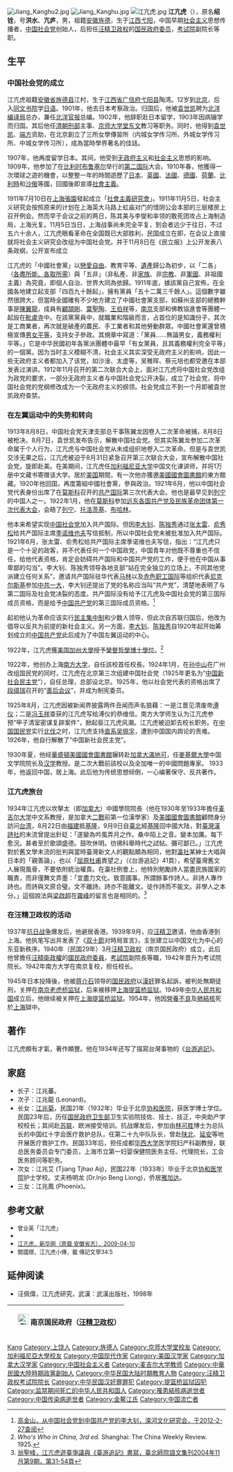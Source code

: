 [[File:Jiang_Kanghu2.jpg|thumb]]
[[File:Jiang_Kanghu.jpg|thumb]]
[[File:江亢虎.jpg|thumb]]
'''江亢虎'''（{{bd|1883年|7月18日|1954年|12月7日}}），原名'''绍铨'''，号'''洪水'''、'''亢庐'''，男，祖籍[[安徽省|安徽]][[旌德县|旌德]]，生于[[江西省|江西]][[弋阳县|弋阳]]，中国早期[[社会主义|社会主义]]思想传播者，[[中国社会党|中国社会党]]创始人，后担任[[汪精卫政权|汪精卫政权]]的[[国民政府委员会_(汪精卫政权)|国民政府委员]]，[[考试院|考试院]]副院长等职。

==生平==
=== 中国社会党的成立 ===
江亢虎祖籍[[安徽省|安徽省]][[旌德县|旌德县]]江村，生于[[江西省|江西省]][[广信府|广信府]][[弋阳县|弋阳县]]陶湾。12岁到[[北京|北京]]，后入[[同文书院|同文书院]]学[[日语|日语]]。1901年，他去日本考察政治。归国后，他被[[袁世凯|袁世凯]]聘为[[北洋编译局|北洋编译局]]总办，兼任[[北洋官报|北洋官报]]总编。1902年，他辞职赴日本留学，1903年因病辍学而归国。其后他任[[清朝|清朝]][[刑部|刑部]]主事、[[京师大学堂|京师大学堂]][[日文|东文]]教习等职务。同时，他得到[[袁世凯|袁世凯]]、[[端方|端方]]资助，在北京創立了三所女學傳習所（内城女学传习所、外城女学传习所、中城女学传习所），成為當時學界著名的佳話。

1907年，他再度留学日本。其间，他受到[[无政府主义|无政府主义]]和[[社会主义|社会主义]]思想的影响。1909年，他参加了在[[比利时|比利时]][[布鲁塞尔|布鲁塞尔]]举行的[[第二国际|第二国际]]大会。1910年春，他獲得一次環球之遊的機會，以整整一年的時間遊歷了[[日本|日本]]、[[英國|英國]]、[[法國|法國]]、[[德國|德國]]、[[荷蘭|荷蘭]]、[[比利時|比利時]]和[[沙俄|沙俄]]等國，回國後即宣導[[社會主義|社會主義]]。

1911年7月10日在[[上海張園|上海張園]]發起成立「[[社會主義研究會_(1911年)|社會主義研究會]]」。1911年11月5日，社会主义研究会按照原来的计划在上海英大马路上虹庙对门的惜阴公会本部的三层楼房上召开例会。然而早于会议之前的两日，陈其美与李燮和率领的敢死团攻占上海制造局，上海光复。11月5日当日，上海战事尚未完全平复，到会者远少于往日，不过五六十余人，江亢虎眼看革命在全国既已大部胜利，民国成立在即，在会议上直接就将社会主义研究会改组为中国社会党。并于11月8日在《民立报》上公开发表八条政纲，公开宣布成立

江亢虎的「中國社會黨」以[[戀愛自由|戀愛自由]]、教育平等、[[遺產|遺產]]歸公為初步，以「二各」（[[各盡所能、各取所需|各盡所能、各取所需]]）與「五非」（非私產、非[[家族|家族]]、非[[宗教|宗教]]、非[[軍國|軍國]]、非祖國主義）為究竟，即個人自治、世界大同為依歸。1911年底，據該黨自己宣佈，在全國各地建立起支部「四百九十餘起」，擁有黨員「五十二萬三千餘人」。這個數字雖然很誇大，但當時全國確有不少地方建立了中國社會黨支部，如蘇州支部的總務幹事是[[陳翼龍|陳翼龍]]，成員有[[顧頡剛|顧頡剛]]、[[葉聖陶|葉聖陶]]、[[王伯祥（文史研究家）|王伯祥]]等，[[南京|南京]]支部和佛教協進會等團體一起設在[[毗卢寺_(南京)|毗盧寺]]中。在該黨黨員中，就職業和階級而言，占首位的是知識份子，其次是工商業者，再次就是破產的農民、手工業者和其他勞動群眾。中國社會黨還曾積極宣傳[[男女平等|男女平等]]，支持女子參政。其規章中寫道：「黨員……無論男女，義務權利平等。」它是中华民國初年各黨派團體中最早「有女黨員，且其義務權利完全平等」的一個黨。因为当时主义模糊不清，社会主义其实深受无政府主义的影响，因此一些无政府主义者都加入了该党，如沙淦、太虚等，吴稚晖、蔡元培也都受邀在本部发表过演讲。1912年11月召开的第二次联合大会上，面对江亢虎将中国社会党改组为政党的要求，一部分无政府主义者与中国社会党公开决裂，成立了社会党，将中国社会党的党纲修改成为一个无政府主义的纲领。社会党成立不到一个月即被袁世凯政府查禁。

===在左翼运动中的失势和转向===
1913年8月8日，中国社会党天津支部总干事陈翼龙因卷入二次革命被捕，8月8日被枪决。8月7日，袁世凯发布告示，解散中国社会党。但其实陈翼龙参加二次革命属于个人行为，江亢虎与中国社会党从未成组织地卷入二次革命。但是与袁世凯交涉无果之后，江亢虎被迫于8月31日紧急召开第三次联合大会，宣布解散中国社会党，旋即赴美。在美期间，江亢虎任[[加利福尼亚大学|加利福尼亚大学]]中国文化课讲师，并将1万册中文藏书寄赠该大学。居於[[美国|美国]]期間，有一次他亦獲邀[[美國國會圖書館|美國國會圖書館]]的東方館藏。1920年他回国，再度籌組中國社會黨，參與政治。1921年6月，他以中国社会党代表身份出席了在[[莫斯科|莫斯科]]召开的[[共产国际|共产国际]]第三次代表大会。他也是最早见到[[列宁|列宁]]的中国人之一。1922年1月，他在[[莫斯科|莫斯科]]参加[[远东各国共产党及民族革命团体第一次代表大会|远东各国共产党及民族革命团体第一次代表大会]]，会晤了[[列宁|列宁]]、[[托洛茨基|托洛茨基]]、[[布哈林|布哈林]]。

他本来希望实现[[中国社会党|中国社会党]]加入共产国际。但因[[李大钊|李大钊]]、[[陈独秀|陈独秀]]通过[[张太雷|张太雷]]、[[俞秀松|俞秀松]]给共产国际主席[[季诺维也夫|季诺维也夫]]写信抵制，所以中国社会党未被批准加入共产国际。1921年6月，张太雷、俞秀松给共产国际主席季诺维也夫写信，指出：“江亢虎只是一个十足的政客，并不代表任何一个中国政党，中国青年对他既不尊重也不信任，给他代表资格，肯定会妨碍共产国际和中国共产党的工作，便于他在中国从事卑鄙的勾当”。李大钊、陈独秀领导各地支部“站在完全独立的立场上，不同其他党派建立任何关系”，邀请共产国际驻华代表[[马林_(共产国际)|马林]]以及[[赤色职工国际|赤色职工国际]]等组织代表[[尼克尔斯基|尼克尔斯基]]参加[[中共一大|中共一大]]，李大钊还提出了党的名称应当叫“共产党”，清楚地表明了与第二国际及社会党决裂的态度。共产国际没有给予江亢虎及中国社会党的第三国际成员资格，而是给予[[中国共产党|中国共产党]]的第三国际成员资格。<ref>[http://www.lhwhyj.org/article.asp?articleid=298 高金山，从中国社会党到中国共产党的李大钊，滦河文化研究会，于2012-2-27查阅]{{dead link|date=2018年3月 |bot=InternetArchiveBot |fix-attempted=yes }}</ref>

起初他认为革命应该实行[[民主集中制|民主集中制]]和少数人领导，但此次自苏联归国后，他改为倡导以反共为前提的新社会主义。另一方面，[[李大钊|李大钊]]、[[陈独秀|陈独秀]]自1920年起开始筹划成立的[[中国共产党|中国共产党]]此后成为了中国左翼运动的中心。

1922年，江亢虎獲[[美国|美国]][[柏克萊加州大學|加州大學]]授予[[榮譽博士|榮譽哲學博士學位]]。<ref name=who>''Who's Who in China, 3rd ed.'' Shanghai: The China Weekly Review. 1925.</ref>

1922年，他创办上海[[南方大学_(上海)|南方大学]]，自任該校首任校長。1924年1月，在[[孙中山|孙中山]]在广州改组国民党的同时，江亢虎在北京第三次组建中国社会党（1925年更名为“[[中国新社会民主党|中国新社会民主党]]”），自任总理，总部设北京。1925年，他以社会党代表的资格出席了[[段祺瑞|段祺瑞]]召开的“[[善后会议|善后会议]]”，并成为制宪委员。

1925年8月，江亢虎因被新闻界披露两件丑闻而声名狼藉：一是江晋见清废帝[[溥仪|溥仪]]；二是[[冯玉祥|冯玉祥]]查获的江亢虎写给溥仪的恭维信。南方大学师生认为江亢虎参预“甲子清室密谋复辟案件”，掀起驱江亢虎风潮。江亢虎被迫卸去校长职务。在[[中国国民党|中国国民党]]实行[[國民革命軍北伐|北伐]]之时，江亢虎支持[[直系|直系]][[吴佩孚|吴佩孚]]，遭到中国国内舆论的责难。1926年，他自行解散了“中国新社会民主党”。

1930年夏，他经[[華盛頓|華盛頓]][[美國國會圖書館|美國國會圖書館]]辗转赴[[加拿大|加拿大]][[滿地可|滿地可]]，任[[麥基爾大學|麥基爾大學]]中国文学院院长及[[汉学|汉学]]教授。是二次大戰前該校以及全加唯一的中國問題專家。 1933年，他返回中国，居上海。此后他为传统思想倾倒，一心编著保守、反共著作。

=== 江亢虎旅台 ===
1934年江亢虎以坎拏太（即[[加拿大|加拿大]]）中國學院院長（他在1930年至1933年擔任[[麦吉尔大学|麦吉尔大学]]中文系教授，是加拿大[[二戰|二戰]]前第一位漢學家）及[[美國國會圖書館|美國國會圖書館]]顧問身分訪问[[台湾|台湾]]，8月22日由[[福建|福建]]抵[[基隆|基隆]]，9月9日自[[臺北|臺北]]經[[基隆|基隆]]回中國大陆，對[[臺灣漢詩社|臺灣漢詩社]]的末流曾提出針砭：「遂變為吟風弄月之作。桑中陌上之音。變本加厲。每下愈況。甚者至於歌頌盛德。鼓吹休明。彷彿科舉時代之試帖。彌可鄙已。」江亢虎對於舊文學末流的批判與當時臺灣新文人的觀點頗為相同，他對[[瀛社|瀛社]]某紳士大唱與日本的「親善論」，也以「[[屈原|屈原]][[杜甫|杜甫]]責望之」（《台游追記》41頁），希望臺灣舊文人展現風骨，不要依附統治權貴。在瀛社例會上，他特別勉勵詩人當盡民族國家的職責，而非僅舞文弄墨：「宜盡力文化。致意國事。所謂餘事作詩人。非詩人專作詩也。而詩與文原合璧。文不離詩。詩亦不能離文。徒作詩而不能文。非學人之本分。」這個說法與[[梁啟超|梁啟超]]在[[霧峰區|霧峰]]的留言也是相同的。<ref>[http://homepage11.seed.net.tw/web@1/singhong/giankanhu.htm 翁聖峰，江亢虎遊臺爭議與《臺游追記》書寫，臺北師院語文集刊2004年11月第9期，第31-54頁]{{Dead link|date=2018年6月 |bot=InternetArchiveBot |fix-attempted=no }}</ref>

===在汪精卫政权的活动===
1937年[[抗日战争|抗日战争]]爆发后，他避居香港。1939年9月，应[[汪精卫|汪精卫]]邀请，他由香港到上海。他执笔写出并发表了《[[双十節|双十節]]对時局宣言》，主张建立以中国文化为中心的东亚新秩序。1940年（民国29年）3月[[汪精卫政权|汪精卫政权]]（南京国民政府）成立，此后他曾擔任[[汪精衛政權|汪精衛政權]]的[[国民政府委员会_(汪精卫政权)|國民政府委員]]，[[考試院|考試院]]副院長等職，1942年晋升为考试院院长。1942年南方大学在南京复校，担任校长。

1945年日本投降後，他被[[蒋介石|蒋介石]]领导的[[国民政府|国民政府]]以[[漢奸|漢奸]]罪名起訴，被判处無期徒刑，关押在[[南京|南京]][[老虎桥监狱|老虎桥监狱]]，后来被移押[[上海|上海]][[提篮桥监狱|提篮桥监狱]]。1949年[[中华人民共和国|中华人民共和国]]成立后，他继续被关押在[[上海|上海]][[提篮桥监狱|提篮桥监狱]]。1954年，他因[[營養不良|營養不良]]及[[肺結核|肺結核]]死於[[上海|上海]]獄中。

==著作==
江亢虎頗有才氣，著作頗豐。他在1934年还写了描寫台灣事物的《[[台游追記|台游追記]]》。

==家庭==
*长子：江兆蕃。
*次子：江兆龍 (Leonard)。
*长女：[[江兆菊|江兆菊]]，民国21年（1932年）毕业于北京[[协和医院|协和医院]]，获医学博士学位。民国23年后，历任[[国民政府卫生部|国民政府卫生部]]卫生实验院技佐、技士、技正，中央助产学校校长；其间赴[[苏联|苏联]]、欧洲接受培训。抗战爆发后，参加由[[林可胜|林可胜]]博士为总队长的中国红十字会医疗救护总队，任第二十九中队队长，曾赴[[陕北|陕北]]、[[延安|延安]]等地开展医疗救护工作。民国33年后，担任成都[[华西大学|华西大学]]医学院妇产科副教授，联总医务委员会专门委员，上海市立第一妇婴保健院医务主任、代理院长，工合医务顾问等职务。
*次女：江兆艾 (Tjiang Tjhao Aij)，民国22年（1933年）毕业于北京[[协和医学院|协和医学院]]护士学校。丈夫杨明龙 (Dr.Injo Beng Liong)，侨居[[雅加达|雅加达]]。
*三女：江兆鳳 (Phoenix)。

== 参考文献 ==
<div class="references-small">
<references />
</div>
* <span style="font-size:90%;">曾业英「江亢虎」{{Cite book<!--|和書-->|author = [[中国社会科学院|中国社会科学院]]近代史研究所|title = 民国人物传 第一巻|year = 1978|publisher = [[中華書局|中華書局]]|isbn = }}</span>
* <span style="font-size:90%;">{{Cite book<!--|和書-->|author = 劉寿林等編|title = 民国職官年表|year = 1995|publisher = 中華書局|isbn = 7-101-01320-1}}</span>
*  <span style="font-size:90%;">[http://www.ah.xinhuanet.com/jg60nahp/2009-04/10/content_16220673.htm 江亢虎，新华网（原载 安徽省志），2009-04-10] {{Wayback|url=http://www.ah.xinhuanet.com/jg60nahp/2009-04/10/content_16220673.htm |date=20101211154433 }}</span>
*  <span style="font-size:90%;">關國煊，江亢虎小傳，載 傳記文學34:5</span>

==延伸阅读==
*汪佩偉，江亢虎研究，武漢：武漢出版社，1998年

{| class="wikitable" style="margin:0 auto"
|- 
!　[[File:Flag_of_the_Republic_of_China-Nanjing_(Peace,_Anti-Communism,_National_Construction).svg|25px]] 南京国民政府（[[汪精卫政权|汪精卫政权]]）
{{先代次代|考試院長|<small>1942年3月 - 1944年11月</small>|[[王揖唐|王揖唐]]|[[陳群_(民国)|陳群]]}}
|}

{{马克思主义在中国的早期传播}}

{{Authority control}}
{{DEFAULTSORT:Jiang江}}
[[Category:江姓|Kang]]
[[Category:上饶人|Category:上饶人]]
[[Category:旌德人|Category:旌德人]]
[[Category:京师大学堂校友|Category:京师大学堂校友]]
[[Category:加利福尼亞大學校友|Category:加利福尼亞大學校友]]
[[Category:中国现代作家|Category:中国现代作家]]
[[Category:美国汉学家|Category:美国汉学家]]
[[Category:加拿大汉学家|Category:加拿大汉学家]]
[[Category:中国社会主义者|Category:中国社会主义者]]
[[Category:麦吉尔大学教师|Category:麦吉尔大学教师]]
[[Category:中華民國大陸時期政黨創始人|Category:中華民國大陸時期政黨創始人]]
[[Category:中华民国大陆时期教育人物|Category:中华民国大陆时期教育人物]]
[[Category:汪精卫政权考试院院长|Category:汪精卫政权考试院院长]]
[[Category:中华民国汉奸罪罪犯|Category:中华民国汉奸罪罪犯]]
[[Category:提篮桥监狱囚犯|Category:提篮桥监狱囚犯]]
[[Category:监禁期间死亡的中华人民共和国人|Category:监禁期间死亡的中华人民共和国人]]
[[Category:罹患結核病逝世者|Category:罹患結核病逝世者]]
[[Category:中国传染病逝世者|Category:中国传染病逝世者]]
[[Category:金鳌江氏|Category:金鳌江氏]]
[[Category:中国流亡者|Category:中国流亡者]]